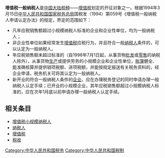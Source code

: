 '''增值税一般纳税人'''是[[中国大陆|中国大陆]][[税种|税种]]——[[增值税|增值税]]划定的开征对象之一。根据1994年3月15日[[中华人民共和国国家税务总局|中华人民共和国国家税务总局]]国税发（1994）第059号《增值税一般纳税人申请认定办法》的规定，界定的范围如下：
*凡年应税销售额超过小规模纳税人标准的企业和企业性单位，均为一般纳税人；
*非企业性单位如果经常发生[[增值税|增值税]]应税行为，并且符合一般[[纳税人|纳税人]]条件的，可以认定为一般纳税人。
*年应税销售额未超过标准的（自1998年7月1日起，从事货物[[批发|批发]]或[[零售|零售]]的纳税人除外），从事货物[[生产|生产]]或提供劳务的小规模企业和企业性单位，[[账簿|账簿]]健全、能准确核算并提供销项税额、进项税额，并能按规定报送有关税务资料的，经企业申请，税务机关可将其认定为一般纳税人。
*新开业的符合一般纳税人条件的[[企业|企业]]，应在办理税务登记的同时申请办理一般纳税人认定手续；已开业的小规模企业，其年应税销售额超过小规模纳税人标准的，应在次年1月底以前申请办理一般纳税人认定手续。
==相关条目==
*[[增值税小规模纳税人|增值税小规模纳税人]]
*[[纳税人|纳税人]]
*[[增值税|增值税]]
*[[税收|税收]]

[[Category:中华人民共和国税务|Category:中华人民共和国税务]]
[[Category:中华人民共和国税制|Category:中华人民共和国税制]]